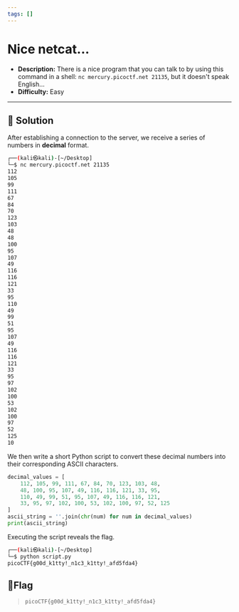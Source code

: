 ---
tags: []
---
# Nice netcat...

- **Description:** There is a nice program that you can talk to by using this command in a shell: `nc mercury.picoctf.net 21135`, but it doesn't speak English...
- **Difficulty:** Easy

---

## 🔎 Solution
After establishing a connection to the server, we receive a series of numbers in **decimal** format.
```bash                                                                                                                   
┌──(kali㉿kali)-[~/Desktop]
└─$ nc mercury.picoctf.net 21135
112 
105 
99 
111 
67 
84 
70 
123 
103 
48 
48 
100 
95 
107 
49 
116 
116 
121 
33 
95 
110 
49 
99 
51 
95 
107 
49 
116 
116 
121 
33 
95 
97 
102 
100 
53 
102 
100 
97 
52 
125 
10
```

We then write a short Python script to convert these decimal numbers into their corresponding ASCII characters.
```python
decimal_values = [
    112, 105, 99, 111, 67, 84, 70, 123, 103, 48,
    48, 100, 95, 107, 49, 116, 116, 121, 33, 95,
    110, 49, 99, 51, 95, 107, 49, 116, 116, 121,
    33, 95, 97, 102, 100, 53, 102, 100, 97, 52, 125
]
ascii_string = ''.join(chr(num) for num in decimal_values)
print(ascii_string)
```
Executing the script reveals the flag.
```bash
┌──(kali㉿kali)-[~/Desktop]
└─$ python script.py 
picoCTF{g00d_k1tty!_n1c3_k1tty!_afd5fda4}
```

## 🚩Flag
> `picoCTF{g00d_k1tty!_n1c3_k1tty!_afd5fda4}`
